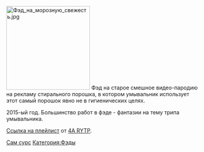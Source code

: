 [[File:Фэд на морозную свежесть.jpg|left|thumb|220x220px]]
Фэд на старое смешное видео-пародию на рекламу стирального порошка, в котором умывальник использует этот самый порошок явно не в гигиенических целях.

2015-ый год. Большинство работ в фэде - фантазии на тему трипа умывальника.

[https://www.youtube.com/playlist?list=PLu2WYzM6h0EX4oUOmv4em4ZkbV17zRJCK Ссылка на плейлист] от [[4A|4A RYTP]].

[[Новый Миф|Сам сурс]]
[[Категория:Фэды]]